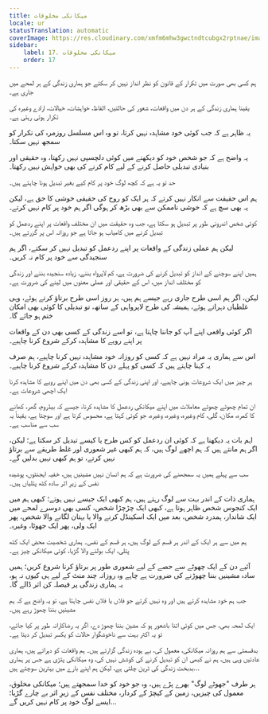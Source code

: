 ```yaml
---
title: میکانکی مخلوقات
locale: ur
statusTranslation: automatic
coverImage: https://res.cloudinary.com/xmfm6mhw3gwctndtcubgx2rptnae/image/upload/v1740468922/small_cover_tratado_de_psicologia_revolucionaria_a4c0dca4e0.webp
sidebar:
    label: 17. میکانکی مخلوقات
    order: 17
---
```

ہم کسی بھی صورت میں تکرار کے قانون کو نظر انداز نہیں کر سکتے جو ہماری زندگی کے ہر لمحے میں جاری ہے۔

یقینا ہماری زندگی کے ہر دن میں واقعات، شعور کی حالتیں، الفاظ، خواہشات، خیالات، ارادے وغیرہ کی تکرار ہوتی رہتی ہے۔

یہ ظاہر ہے کہ جب کوئی خود مشاہدہ نہیں کرتا، تو وہ اس مسلسل روزمرہ کی تکرار کو سمجھ نہیں سکتا۔

یہ واضح ہے کہ جو شخص خود کو دیکھنے میں کوئی دلچسپی نہیں رکھتا، وہ حقیقی اور بنیادی تبدیلی حاصل کرنے کے لیے کام کرنے کی بھی خواہش نہیں رکھتا۔

حد تو یہ ہے کہ کچھ لوگ خود پر کام کیے بغیر تبدیل ہونا چاہتے ہیں۔

ہم اس حقیقت سے انکار نہیں کرتے کہ ہر ایک کو روح کی حقیقی خوشی کا حق ہے، لیکن یہ بھی سچ ہے کہ خوشی ناممکن سے بھی بڑھ کر ہوگی اگر ہم خود پر کام نہیں کرتے۔

کوئی شخص اندرونی طور پر تبدیل ہو سکتا ہے، جب وہ حقیقت میں ان مختلف واقعات پر اپنے ردعمل کو تبدیل کرنے میں کامیاب ہو جاتا ہے جو روزانہ اس پر گزرتے ہیں۔

لیکن ہم عملی زندگی کے واقعات پر اپنے ردعمل کو تبدیل نہیں کر سکتے، اگر ہم سنجیدگی سے خود پر کام نہ کریں۔

ہمیں اپنے سوچنے کے انداز کو تبدیل کرنے کی ضرورت ہے، کم لاپرواہ بننے، زیادہ سنجیدہ بننے اور زندگی کو مختلف انداز میں، اس کے حقیقی اور عملی معنوں میں لینے کی ضرورت ہے۔

لیکن، اگر ہم اسی طرح جاری رہے جیسے ہم ہیں، ہر روز اسی طرح برتاؤ کرتے ہوئے، وہی غلطیاں دہراتے ہوئے، ہمیشہ کی طرح لاپرواہی کے ساتھ، تو تبدیلی کا کوئی بھی امکان ختم ہو جائے گا۔

اگر کوئی واقعی اپنے آپ کو جاننا چاہتا ہے، تو اسے زندگی کے کسی بھی دن کے واقعات پر اپنے رویے کا مشاہدہ کرکے شروع کرنا چاہیے۔

اس سے ہماری یہ مراد نہیں ہے کہ کسی کو روزانہ خود مشاہدہ نہیں کرنا چاہیے، ہم صرف یہ کہنا چاہتے ہیں کہ کسی کو پہلے دن کا مشاہدہ کرکے شروع کرنا چاہیے۔

ہر چیز میں ایک شروعات ہونی چاہیے، اور اپنی زندگی کے کسی بھی دن میں اپنے رویے کا مشاہدہ کرنا ایک اچھی شروعات ہے۔

ان تمام چھوٹے چھوٹے معاملات میں اپنے میکانکی ردعمل کا مشاہدہ کرنا، جیسے کہ بیڈروم، گھر، کھانے کا کمرہ، مکان، گلی، کام وغیرہ، وغیرہ، وغیرہ، جو کوئی کہتا ہے، محسوس کرتا ہے اور سوچتا ہے، یقیناً یہ سب سے مناسب ہے۔

اہم بات یہ دیکھنا ہے کہ کوئی ان ردعمل کو کس طرح یا کیسے تبدیل کر سکتا ہے؛ لیکن، اگر ہم مانتے ہیں کہ ہم اچھے لوگ ہیں، کہ ہم کبھی غیر شعوری اور غلط طریقے سے برتاؤ نہیں کرتے، تو ہم کبھی نہیں بدلیں گے۔

سب سے پہلے ہمیں یہ سمجھنے کی ضرورت ہے کہ ہم انسان نہیں مشینیں ہیں، خفیہ ایجنٹوں، پوشیدہ نفس کے زیرِ اثر سادہ کٹھ پتلیاں ہیں۔

ہماری ذات کے اندر بہت سے لوگ رہتے ہیں، ہم کبھی ایک جیسے نہیں ہوتے؛ کبھی ہم میں ایک کنجوس شخص ظاہر ہوتا ہے، کبھی ایک چڑچڑا شخص، کسی بھی دوسرے لمحے میں ایک شاندار، ہمدرد شخص، بعد میں ایک اسکینڈل کرنے والا یا بہتان لگانے والا شخص، پھر ایک ولی، پھر ایک جھوٹا، وغیرہ۔

ہم میں سے ہر ایک کے اندر ہر قسم کے لوگ ہیں، ہر قسم کے نفس۔ ہماری شخصیت محض ایک کٹھ پتلی، ایک بولنے والا گڑیا، کوئی میکانکی چیز ہے۔

آئیے دن کے ایک چھوٹے سے حصے کے لیے شعوری طور پر برتاؤ کرنا شروع کریں؛ ہمیں سادہ مشینیں بننا چھوڑنے کی ضرورت ہے چاہے وہ روزانہ چند منٹ کے لیے ہی کیوں نہ ہو، یہ ہماری زندگی پر فیصلہ کن اثر ڈالے گا۔

جب ہم خود مشاہدہ کرتے ہیں اور وہ نہیں کرتے جو فلاں یا فلاں نفس چاہتا ہے، تو یہ واضح ہے کہ ہم مشینیں بننا چھوڑ رہے ہیں۔

ایک لمحہ بھی، جس میں کوئی اتنا باشعور ہو کہ مشین بننا چھوڑ دے، اگر یہ رضاکارانہ طور پر کیا جائے، تو یہ اکثر بہت سے ناخوشگوار حالات کو یکسر تبدیل کر دیتا ہے۔

بدقسمتی سے ہم روزانہ میکانکی، معمول کی، بے ہودہ زندگی گزارتے ہیں۔ ہم واقعات کو دہراتے ہیں، ہماری عادتیں وہی ہیں، ہم نے کبھی ان کو تبدیل کرنے کی کوشش نہیں کی، وہ میکانکی پٹڑی ہے جس پر ہماری بدبخت زندگی کی ٹرین چلتی ہے، لیکن ہم اپنے بارے میں بہترین سوچتے ہیں...

ہر طرف "جھوٹے لوگ" بھرے پڑے ہیں، وہ جو خود کو خدا سمجھتے ہیں؛ میکانکی مخلوق، معمول کی چیزیں، زمین کے کیچڑ کے کردار، مختلف نفس کے زیرِ اثر بے چارے گڑیا؛ ایسے لوگ خود پر کام نہیں کریں گے...

